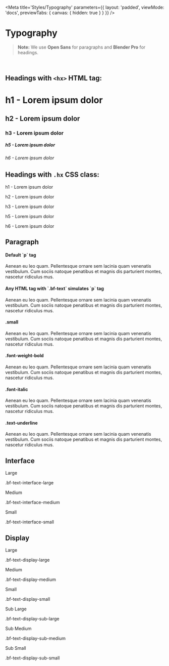 
<Meta
    title='Styles/Typography'
    parameters={{
        layout: 'padded',
        viewMode: 'docs',
        previewTabs: { canvas: { hidden: true } }
    }}
/>

# Typography

> **Note:** We use **Open Sans** for paragraphs and **Blender Pro** for headings.

<br/>

## Headings with `<hx>` HTML tag:

<Canvas withSource='none'>
    <div class='d-flex flex-column gap-2 p-4'>
        <div class='d-flex align-items-baseline gap-4'>
            <h1>h1 - Lorem ipsum dolor</h1>
        </div>
        <div class='d-flex align-items-baseline gap-4'>
            <h2>h2 - Lorem ipsum dolor</h2>
        </div>
        <div class='d-flex align-items-baseline gap-4'>
            <h3>h3 - Lorem ipsum dolor</h3>
        </div>
        <div class='d-flex align-items-baseline gap-4'>
        </div>
        <div class='d-flex align-items-baseline gap-4'>
            <h5>h5 - Lorem ipsum dolor</h5>
        </div>
        <div class='d-flex align-items-baseline gap-4'>
            <h6>h6 - Lorem ipsum dolor</h6>
        </div>
    </div>
</Preview>



## Headings with `.hx` CSS class:

<Canvas withSource='none'>
    <div class='d-flex flex-column gap-2 p-4'>
        <div class='d-flex align-items-baseline gap-4'>
            <p class='h1'>h1 - Lorem ipsum dolor</p>
        </div>
        <div class='d-flex align-items-baseline gap-4'>
            <p class='h2'>h2 - Lorem ipsum dolor</p>
        </div>
        <div class='d-flex align-items-baseline gap-4'>
            <p class='h3'>h3 - Lorem ipsum dolor</p>
        </div>
        <div class='d-flex align-items-baseline gap-4'>
        </div>
        <div class='d-flex align-items-baseline gap-4'>
            <p class='h5'>h5 - Lorem ipsum dolor</p>
        </div>
        <div class='d-flex align-items-baseline gap-4'>
            <p class='h6'>h6 - Lorem ipsum dolor</p>
        </div>
    </div>
</Preview>



## Paragraph

<Canvas withSource='none'>
    <div class='d-flex flex-column gap-2 p-4'>
        <h4>Default `p` tag</h4>
        <p>Aenean eu leo quam. Pellentesque ornare sem lacinia quam venenatis vestibulum. Cum sociis natoque penatibus et magnis dis parturient montes, nascetur ridiculus mus.</p>
        <h4>Any HTML tag with `.bf-text` simulates `p` tag</h4>
        <div class='bf-text'>Aenean eu leo quam. Pellentesque ornare sem lacinia quam venenatis vestibulum. Cum sociis natoque penatibus et magnis dis parturient montes, nascetur ridiculus mus.</div>
        <h4>.small</h4>
        <p class='small'>Aenean eu leo quam. Pellentesque ornare sem lacinia quam venenatis vestibulum. Cum sociis natoque penatibus et magnis dis parturient montes, nascetur ridiculus mus.</p>
        <h4>.font-weight-bold</h4>
        <p class='font-weight-bold'>Aenean eu leo quam. Pellentesque ornare sem lacinia quam venenatis vestibulum. Cum sociis natoque penatibus et magnis dis parturient montes, nascetur ridiculus mus.</p>
        <h4>.font-italic</h4>
        <p class='font-italic'>Aenean eu leo quam. Pellentesque ornare sem lacinia quam venenatis vestibulum. Cum sociis natoque penatibus et magnis dis parturient montes, nascetur ridiculus mus.</p>
        <h4>.text-underline</h4>
        <p class='text-underline'>Aenean eu leo quam. Pellentesque ornare sem lacinia quam venenatis vestibulum. Cum sociis natoque penatibus et magnis dis parturient montes, nascetur ridiculus mus.</p>
    </div>
</Preview>


## Interface

<Canvas withSource='none'>
    <div class='p-4'>
        <div class='d-flex align-items-baseline gap-4'>
            <p class='bf-text-interface-large' style={{ width: '5rem' }}>
                Large
            </p>
            <p class='small bf-color-neutral-secondary'>.bf-text-interface-large</p>
        </div>
        <div class='d-flex align-items-baseline gap-4'>
            <p class='bf-text-interface-medium' style={{ width: '5rem' }}>
                Medium
            </p>
            <p class='small bf-color-neutral-secondary'>.bf-text-interface-medium</p>
        </div>
        <div class='d-flex align-items-baseline gap-4'>
            <p class='bf-text-interface-small' style={{ width: '5rem' }}>
                Small
            </p>
            <p class='small bf-color-neutral-secondary'>.bf-text-interface-small</p>
        </div>
    </div>
</Preview>



## Display

<Canvas withSource='none'>
    <div class='p-4'>
        <div class='d-flex align-items-center gap-4'>
            <p class='bf-text-display-large' style={{ width: '11rem' }}>
                Large
            </p>
            <p class='small bf-color-neutral-secondary'>.bf-text-display-large</p>
        </div>
        <div class='d-flex align-items-center gap-4'>
            <p class='bf-text-display-medium' style={{ width: '11rem' }}>
                Medium
            </p>
            <p class='small bf-color-neutral-secondary'>.bf-text-display-medium</p>
        </div>
        <div class='d-flex align-items-center gap-4'>
            <p class='bf-text-display-small' style={{ width: '11rem' }}>
                Small
            </p>
            <p class='small bf-color-neutral-secondary'>.bf-text-display-small</p>
        </div>
        <div class='d-flex align-items-center gap-4'>
            <p class='bf-text-display-sub-large' style={{ width: '11rem' }}>
                Sub Large
            </p>
            <p class='small bf-color-neutral-secondary'>.bf-text-display-sub-large</p>
        </div>
        <div class='d-flex align-items-center gap-4'>
            <p class='bf-text-display-sub-medium' style={{ width: '11rem' }}>
                Sub Medium
            </p>
            <p class='small bf-color-neutral-secondary'>.bf-text-display-sub-medium</p>
        </div>
        <div class='d-flex align-items-center gap-4'>
            <p class='bf-text-display-sub-small' style={{ width: '11rem' }}>
                Sub Small
            </p>
            <p class='small bf-color-neutral-secondary'>.bf-text-display-sub-small</p>
        </div>
    </div>
</Preview>
